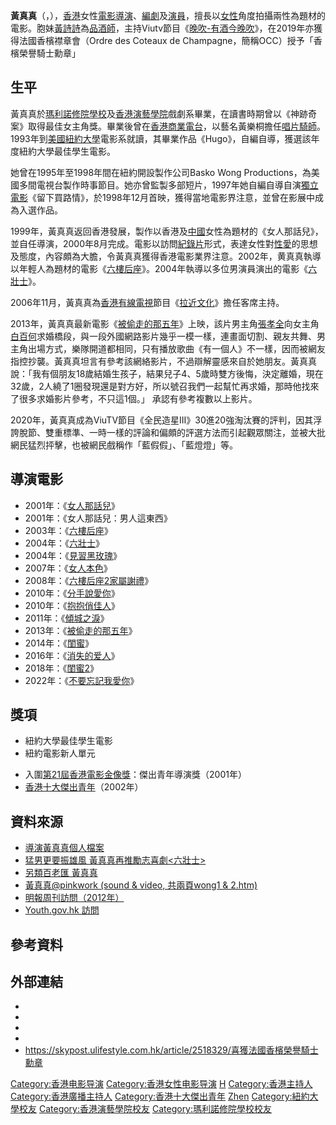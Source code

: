 {{藝人
| 姓名 = 黃真真
| 類型 = 導演
| 圖片 = 
| 圖片尺寸 = 
| 圖片簡介 = 
| 其他藝名 = 黃樂桐，藍燈燈
| 羅馬拼音 = Wong Chun Chun
| 英文名 = Barbara Wong
| 綽號 = 
| 國籍 = {{CNHK}}
| 籍貫 = 
| 出生日期 = {{birth_date_and_age|1972|10|5}}
| 出生地點 = {{HKG-1959}}
| 逝世日期 =  
| 逝世地點 = 
| 職業 = [[導演|導演]]、[[編劇|編劇]]、[[演員|演員]]
| 語言 = [[粵語|粵語]]、[[英語|英語]]、[[普通話|普通話]]
| 教育程度 = {{USA}}[[紐約大學|紐約大學]]電影系
| 母校 = [[瑪利諾修院學校|瑪利諾修院學校]]
| 宗教信仰 = 
| 配偶 = 
| 兒女 = 
| 父母 = 
| 出身地 = {{HK}}
| 出道作 = 
| 出道日期 = {{start date and age|2001}}
| 代表作 = 
| 活躍年代 = 2000年代至今
| 經紀公司 =
| 網站 = 
| 獎項 = 
| IMDb = 1205568
| 電影 = 
| 電視劇 = 
| 舞臺劇 = 
| 書籍 = 
}}

'''黃真真'''（{{lang-en|'''Barbara Wong Chun Chun'''}}，{{bd|1972年|10月5日}}），[[香港|香港]]女性[[電影|電影]][[導演|導演]]、[[編劇|編劇]]及[[演員|演員]]，擅長以[[女性|女性]]角度拍攝兩性為題材的電影。胞妹[[黃詩詩|黃詩詩]]為[[品酒師|品酒師]]，主持Viutv節目《[[晚吹-有酒今晚吹|晚吹-有酒今晚吹]]》，在2019年亦獲得法國香檳襟章會（Ordre des Coteaux de Champagne，簡稱OCC）授予「香檳榮譽騎士勳章」

== 生平 == 
黃真真於[[瑪利諾修院學校|瑪利諾修院學校]]及[[香港演藝學院|香港演藝學院]]戲劇系畢業，在讀書時期曾以《神跡奇案》取得最佳女主角獎。畢業後曾在[[香港商業電台|香港商業電台]]，以藝名黃樂桐擔任[[唱片騎師|唱片騎師]]。1993年到[[美國|美國]][[紐約大學|紐約大學]]電影系就讀，其畢業作品《Hugo》，自編自導，獲選該年度紐約大學最佳學生電影。

她曾在1995年至1998年間在紐約開設製作公司Basko Wong Productions，為美國多間電視台製作時事節目。她亦曾監製多部短片，1997年她自編自導自演[[獨立電影|獨立電影]]《留下買路情》，於1998年12月首映，獲得當地電影界注意，並曾在影展中成為入選作品。

1999年，黃真真返回香港發展，製作以香港及[[中國|中國]]女性為題材的《女人那話兒》，並自任導演，2000年8月完成。電影以訪問[[紀錄片|紀錄片]]形式，表達女性對[[性愛|性]][[愛|愛]]的思想及態度，內容頗為大膽，令黃真真獲得香港電影業界注意。2002年，黄真真執導以年輕人為題材的電影《[[六樓后座|六樓后座]]》。2004年執導以多位男演員演出的電影《[[六壯士|六壯士]]》。

2006年11月，黃真真為[[香港有線電視|香港有線電視]]節目《[[拉近文化|拉近文化]]》擔任客席主持。

2013年，黃真真最新電影《[[被偷走的那五年|被偷走的那五年]]》上映，該片男主角[[張孝全|張孝全]]向女主角[[白百何|白百何]]求婚橋段，與一段外國網路影片幾乎一模一樣，連畫面切割、親友共舞、男主角出場方式，樂隊開道都相同，只有播放歌曲《有一個人》不一樣，因而被網友指控抄襲。黃真真坦言有參考該網絡影片，不過辯解靈感來自於她朋友。黃真真說：「我有個朋友18歲結婚生孩子，結果兒子4、5歲時雙方後悔，決定離婚，現在32歲，2人繞了1圈發現還是對方好，所以號召我們一起幫忙再求婚，那時他找來了很多求婚影片參考，不只這1個。」 承認有參考複數以上影片。

2020年，黃真真成為ViuTV節目《全民造星III》30進20強淘汰賽的評判，因其浮誇脫節、雙重標準、一時一樣的評論和偏頗的評選方法而引起觀眾關注，並被大批網民猛烈抨擊，也被網民戲稱作「藍假假」、「藍燈燈」等。

== 導演電影 ==
* 2001年：《[[女人那話兒|女人那話兒]]》
* 2001年：《女人那話兒：男人這東西》
* 2003年：《[[六樓后座|六樓后座]]》
* 2004年：《[[六壯士|六壯士]]》
* 2004年：《[[見習黑玫瑰|見習黑玫瑰]]》
* 2007年：《[[女人本色|女人本色]]》
* 2008年：《[[六樓后座2家屬謝禮|六樓后座2家屬謝禮]]》
* 2010年：《[[分手說愛你|分手說愛你]]》
* 2010年：《[[抱抱俏佳人|抱抱俏佳人]]》
* 2011年：《[[傾城之淚|傾城之淚]]》
* 2013年：《[[被偷走的那五年|被偷走的那五年]]》
* 2014年：《[[閨密_(電影)|閨蜜]]》
* 2016年：《[[消失的愛人_(香港電影)|消失的爱人]]》
* 2018年：《[[閨蜜2|閨蜜2]]》
* 2022年：《[[不要忘記我愛你|不要忘記我愛你]]》

== 獎項 ==
* 紐約大學最佳學生電影
* 紐約{{tsl|en|Anthology Film Archives}}電影新人單元

* 入圍[[第21屆香港電影金像獎|第21屆香港電影金像獎]]：傑出青年導演獎（2001年）
* [[香港十大傑出青年|香港十大傑出青年]]（2002年）

== 資料來源 ==
* [http://ent.sina.com.cn/s/2005-03-25/1625685937.html 導演黃真真個人檔案]
* [https://web.archive.org/web/20041022195542/http://news.xinhuanet.com/ent/2004-09/01/content_1930057.htm 猛男更要振雄風 黃真真再推勵志喜劇<六壯士>]
* [https://web.archive.org/web/20070311052331/http://life.worldbizcity.com/?p=13407 另類百老匯 黃真真]
* [http://www.pinkwork.com/chunchun/wong1.htm 黃真真@pinkwork (sound & video, 共兩頁wong1 & 2.htm)]
* [https://web.archive.org/web/20160306115124/http://mingpaoweekly.com/contents?id=17103&page=1 明報周刊訪問（2012年）]
* [https://web.archive.org/web/20120217204800/http://www.youth.gov.hk/tc/culturehub/writers_window/ywc/filmmakers/barbara_wong.htm Youth.gov.hk 訪問]

==參考資料==
{{reflist}}

==外部連結==
*{{mtime people|892866}}
*{{douban people}}
*{{hkmdb name|14511}}
*{{imdb name|1205568}}{{en}}
*https://skypost.ulifestyle.com.hk/article/2518329/喜獲法國香檳榮譽騎士勳章

{{DEFAULTSORT: Wong, Chun Chun}}
[[Category:香港电影导演|Category:香港电影导演]]
[[Category:香港女性电影导演|Category:香港女性电影导演]]
[[Category:香港女性编剧|H]]
[[Category:香港主持人|Category:香港主持人]]
[[Category:香港廣播主持人|Category:香港廣播主持人]]
[[Category:香港十大傑出青年|Category:香港十大傑出青年]]
[[Category:黃姓|Zhen]]
[[Category:紐約大學校友|Category:紐約大學校友]]
[[Category:香港演藝學院校友|Category:香港演藝學院校友]]
[[Category:瑪利諾修院學校校友|Category:瑪利諾修院學校校友]]